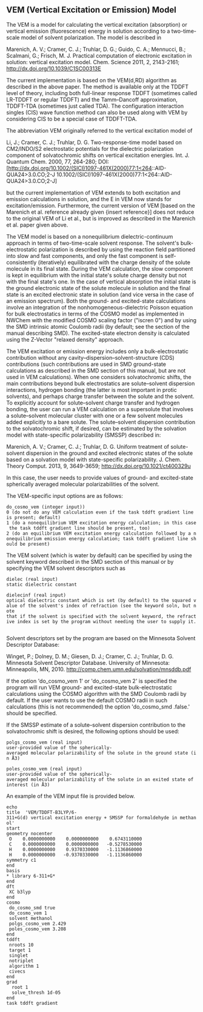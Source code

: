 == VEM (Vertical Excitation or Emission) Model ==

The VEM is a model for calculating the vertical excitation (absorption) or vertical emission (fluorescence) energy in solution according to a two-time-scale model of solvent polarization. The model is described in 

Marenich, A. V.; Cramer, C. J.; Truhlar, D. G.; Guido, C. A.; Mennucci, B.; Scalmani, G.; Frisch, M. J. Practical computation of electronic excitation in solution: vertical excitation model. Chem. Science 2011, 2, 2143-2161; http://dx.doi.org/10.1039/C1SC00313E 

The current implementation is based on the VEM(d,RD) algorithm as described in the above paper. The method is available only at the TDDFT level of theory, including both full-linear response TDDFT (sometimes called LR-TDDFT or regular TDDFT) and the Tamm–Dancoff approximation, TDDFT-TDA (sometimes just called TDA). The configuration interaction singles (CIS) wave function method can also be used along with VEM by considering CIS to be a special case of TDDFT-TDA.

The abbreviation VEM originally referred to the vertical excitation model of

Li, J.; Cramer, C. J.; Truhlar, D. G. Two-response-time model based on CM2/INDO/S2 electrostatic potentials for the dielectric polarization component of solvatochromic shifts on vertical excitation energies. Int. J. Quantum Chem. 2000, 77, 264-280; DOI: [http://dx.doi.org/10.1002/(SICI)1097-461X(2000)77:1&#60;264::AID-QUA24&#62;3.0.CO;2-J 10.1002/(SICI)1097-461X(2000)77:1<264::AID-QUA24>3.0.CO;2-J]

but the current implementation of VEM extends to both excitation and emission calculations in solution, and the E in VEM now stands for excitation/emission. Furthermore, the current version of VEM [based on the Marenich et al. reference already given {insert reference}] does not reduce to the original VEM of Li et al., but is improved as described in the Marenich et al. paper given above.

The VEM model is based on a nonequilibrium dielectric-continuum approach in  terms of two-time-scale solvent response. The solvent's bulk-electrostatic polarization is described by using the reaction field partitioned into slow and fast components, and only the fast component is self-consistently (iteratively) equilibrated with the charge density of the solute molecule in its final state. During the VEM calculation, the slow component is kept in equilibrium with the initial state's solute charge density but not with the final state's one. In the case of vertical absorption the initial state is the ground electronic state of the solute molecule in solution and the final state is an excited electronic state in solution (and vice versa in the case of an emission spectrum). Both the ground- and excited-state calculations involve an integration of the nonhomogeneous-dielectric Poisson equation for bulk electrostatics in terms of the COSMO model as implemented in NWChem with the modified COSMO scaling factor ("iscren 0") and by using the SMD intrinsic atomic Coulomb radii (by default; see the section of the manual describing SMD). The excited-state electron density is calculated using the Z-Vector "relaxed density" approach.

The VEM excitation or emission energy includes only a bulk-electrostatic contribution without any cavity–dispersion–solvent-structure (CDS) contributions (such contributions are used in SMD ground-state calculations as described in the SMD section of this manual, but are not used in VEM calculations). When one considers solvatochromic shifts, the main contributions beyond bulk electrostatics are solute–solvent dispersion interactions, hydrogen bonding (the latter is most important in protic solvents), and perhaps charge transfer between the solute and the solvent. To explicitly account for solute–solvent charge transfer and hydrogen bonding, the user can run a VEM calculation on a supersolute that involves a solute–solvent molecular cluster with one or a few solvent molecules added explicitly to a bare solute. The solute–solvent dispersion contribution to the solvatochromic shift, if desired, can be estimated by the solvation model with state-specific polarizability (SMSSP) described in:

Marenich, A. V.; Cramer, C. J.; Truhlar, D. G. Uniform treatment of solute-solvent dispersion in the ground and excited electronic states of the solute based on a solvation model with state-specific polarizability. J. Chem. Theory Comput. 2013, 9, 3649-3659; http://dx.doi.org/10.1021/ct400329u

In this case, the user needs to provide values of ground- and excited-state spherically averaged molecular polarizabilities of the solvent. 

The VEM-specific input options are as follows:

 do_cosmo_vem (integer input))
 0 (do not do any VEM calculation even if the task tddft gradient line is present; default)
 1 (do a nonequilibrium VEM excitation energy calculation; in this case the task tddft gradient line should be present, too)
 2 (do an equilibrium VEM excitation energy calculation followed by a nonequilibrium emission energy calculation; task tddft gradient line should be present)

The VEM solvent (which is water by default) can be specified by using the solvent keyword described in the SMD section of this manual or by specifying the VEM solvent descriptors such as

 dielec (real input)
 static dielectric constant

 dielecinf (real input)
 optical dielectric constant which is set (by default) to the squared value of the solvent's index of refraction (see the keyword soln, but note 
 that if the solvent is specified with the solvent keyword, the refractive index is set by the program without needing the user to supply it. 
 
Solvent descriptors set by the program are based on the Minnesota Solvent Descriptor Database:

Winget, P.; Dolney, D. M.; Giesen, D. J.; Cramer, C. J.; Truhlar, D. G. Minnesota Solvent Descriptor Database. University of Minnesota: Minneapolis, MN, 2010.
http://comp.chem.umn.edu/solvation/mnsddb.pdf  

If the option 'do_cosmo_vem 1' or 'do_cosmo_vem 2' is specified the program will run VEM ground- and excited-state bulk-electrostatic calculations using the COSMO algorithm with the SMD Coulomb radii by default. If the user wants to use the default COSMO radii in such calculations (this is not recommended) the option 'do_cosmo_smd .false.' should be specified. 

If the SMSSP estimate of a solute–solvent dispersion contribution to the solvatochromic shift is desired, the following options should be used:

 polgs_cosmo_vem (real input)
 user-provided value of the spherically-averaged molecular polarizability of the solute in the ground state (in Å3)

 poles_cosmo_vem (real input)
 user-provided value of the spherically-averaged molecular polarizability of the solute in an exited state of interest (in Å3)

An example of the VEM input file is provided below.

 echo
 title  'VEM/TDDFT-B3LYP/6-311+G(d) vertical excitation energy + SMSSP for formaldehyde in methanol'
 start
 geometry nocenter
  O    0.0000000000    0.0000000000    0.6743110000
  C    0.0000000000    0.0000000000   -0.5278530000
  H    0.0000000000    0.9370330000   -1.1136860000
  H    0.0000000000   -0.9370330000   -1.1136860000
 symmetry c1
 end
 basis
 * library 6-311+G*
 end
 dft
  XC b3lyp
 end
 cosmo
  do_cosmo_smd true
  do_cosmo_vem 1
  solvent methanol
  polgs_cosmo_vem 2.429
  poles_cosmo_vem 3.208
 end
 tddft
  nroots 10
  target 1
  singlet
  notriplet
  algorithm 1
  civecs
 end
 grad
   root 1
   solve_thresh 1d-05
 end
 task tddft gradient
